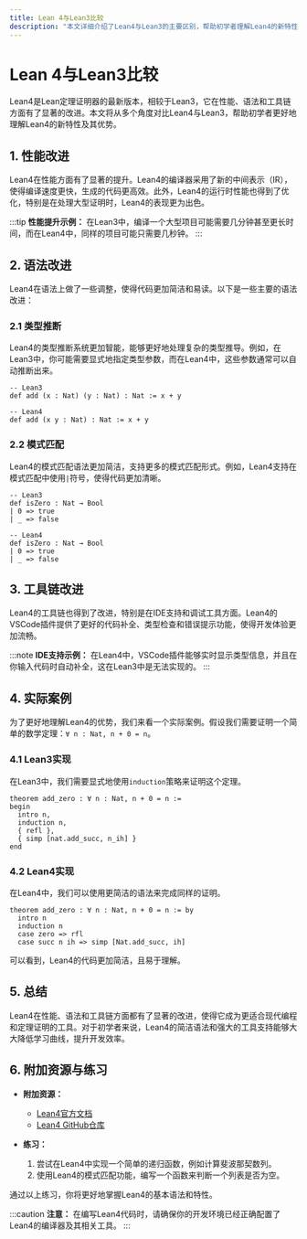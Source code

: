 ```yaml
---
title: Lean 4与Lean3比较
description: "本文详细介绍了Lean4与Lean3的主要区别，帮助初学者理解Lean4的新特性及其优势。"
---
```


# Lean 4与Lean3比较

Lean4是Lean定理证明器的最新版本，相较于Lean3，它在性能、语法和工具链方面有了显著的改进。本文将从多个角度对比Lean4与Lean3，帮助初学者更好地理解Lean4的新特性及其优势。

## 1. 性能改进

Lean4在性能方面有了显著的提升。Lean4的编译器采用了新的中间表示（IR），使得编译速度更快，生成的代码更高效。此外，Lean4的运行时性能也得到了优化，特别是在处理大型证明时，Lean4的表现更为出色。

:::tip
**性能提升示例：**
在Lean3中，编译一个大型项目可能需要几分钟甚至更长时间，而在Lean4中，同样的项目可能只需要几秒钟。
:::

## 2. 语法改进

Lean4在语法上做了一些调整，使得代码更加简洁和易读。以下是一些主要的语法改进：

### 2.1 类型推断

Lean4的类型推断系统更加智能，能够更好地处理复杂的类型推导。例如，在Lean3中，你可能需要显式地指定类型参数，而在Lean4中，这些参数通常可以自动推断出来。

```lean
-- Lean3
def add (x : Nat) (y : Nat) : Nat := x + y

-- Lean4
def add (x y : Nat) : Nat := x + y
```

### 2.2 模式匹配

Lean4的模式匹配语法更加简洁，支持更多的模式匹配形式。例如，Lean4支持在模式匹配中使用`|`符号，使得代码更加清晰。

```lean
-- Lean3
def isZero : Nat → Bool
| 0 => true
| _ => false

-- Lean4
def isZero : Nat → Bool
| 0 => true
| _ => false
```

## 3. 工具链改进

Lean4的工具链也得到了改进，特别是在IDE支持和调试工具方面。Lean4的VSCode插件提供了更好的代码补全、类型检查和错误提示功能，使得开发体验更加流畅。

:::note
**IDE支持示例：**
在Lean4中，VSCode插件能够实时显示类型信息，并且在你输入代码时自动补全，这在Lean3中是无法实现的。
:::

## 4. 实际案例

为了更好地理解Lean4的优势，我们来看一个实际案例。假设我们需要证明一个简单的数学定理：`∀ n : Nat, n + 0 = n`。

### 4.1 Lean3实现

在Lean3中，我们需要显式地使用`induction`策略来证明这个定理。

```lean
theorem add_zero : ∀ n : Nat, n + 0 = n :=
begin
  intro n,
  induction n,
  { refl },
  { simp [nat.add_succ, n_ih] }
end
```

### 4.2 Lean4实现

在Lean4中，我们可以使用更简洁的语法来完成同样的证明。

```lean
theorem add_zero : ∀ n : Nat, n + 0 = n := by
  intro n
  induction n
  case zero => rfl
  case succ n ih => simp [Nat.add_succ, ih]
```

可以看到，Lean4的代码更加简洁，且易于理解。

## 5. 总结

Lean4在性能、语法和工具链方面都有了显著的改进，使得它成为更适合现代编程和定理证明的工具。对于初学者来说，Lean4的简洁语法和强大的工具支持能够大大降低学习曲线，提升开发效率。

## 6. 附加资源与练习

- **附加资源：**
  - [Lean4官方文档](https://leanprover.github.io/lean4/doc/)
  - [Lean4 GitHub仓库](https://github.com/leanprover/lean4)

- **练习：**
  1. 尝试在Lean4中实现一个简单的递归函数，例如计算斐波那契数列。
  2. 使用Lean4的模式匹配功能，编写一个函数来判断一个列表是否为空。

通过以上练习，你将更好地掌握Lean4的基本语法和特性。

:::caution
**注意：** 在编写Lean4代码时，请确保你的开发环境已经正确配置了Lean4的编译器及其相关工具。
:::